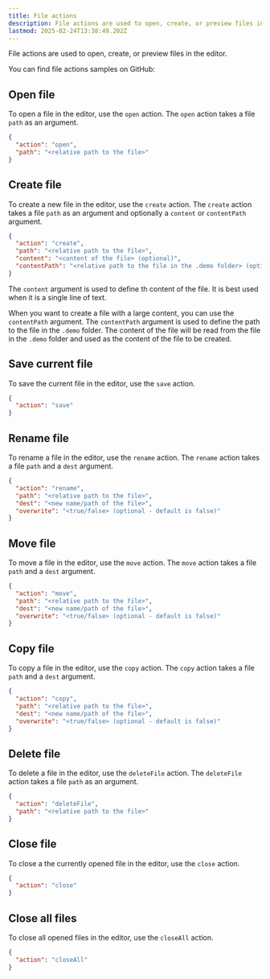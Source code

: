 ```yaml
---
title: File actions
description: File actions are used to open, create, or preview files in the editor.
lastmod: 2025-02-24T13:38:49.202Z
---
```



File actions are used to open, create, or preview files in the editor.

<Aside type="note" title='Samples'>
  You can find file actions samples on GitHub: 
  <GitHubFileOpener filePath=".demo/file-actions.json" />
</Aside>

## Open file

To open a file in the editor, use the `open` action. The `open` action takes a file `path` as an argument.

```json
{
  "action": "open",
  "path": "<relative path to the file>"
}
```

## Create file

To create a new file in the editor, use the `create` action. The `create` action takes a file `path` as an argument and optionally a `content` or `contentPath` argument.

```json
{
  "action": "create",
  "path": "<relative path to the file>",
  "content": "<content of the file> (optional)",
  "contentPath": "<relative path to the file in the .demo folder> (optional)"
}
```

The `content` argument is used to define th content of the file. It is best used when it is a single line of text.

When you want to create a file with a large content, you can use the `contentPath` argument. The `contentPath` argument is used to define the path to the file in the `.demo` folder. The content of the file will be read from the file in the `.demo` folder and used as the content of the file to be created.

## Save current file

To save the current file in the editor, use the `save` action.

```json
{
  "action": "save"
}
```

## Rename file

To rename a file in the editor, use the `rename` action. The `rename` action takes a file `path` and a `dest` argument.

```json
{
  "action": "rename",
  "path": "<relative path to the file>",
  "dest": "<new name/path of the file>",
  "overwrite": "<true/false> (optional - default is false)"
}
```

## Move file

To move a file in the editor, use the `move` action. The `move` action takes a file `path` and a `dest` argument.

```json
{
  "action": "move",
  "path": "<relative path to the file>",
  "dest": "<new name/path of the file>",
  "overwrite": "<true/false> (optional - default is false)"
}
```

## Copy file

To copy a file in the editor, use the `copy` action. The `copy` action takes a file `path` and a `dest` argument.

```json
{
  "action": "copy",
  "path": "<relative path to the file>",
  "dest": "<new name/path of the file>",
  "overwrite": "<true/false> (optional - default is false)"
}
```

## Delete file

To delete a file in the editor, use the `deleteFile` action. The `deleteFile` action takes a file `path` as an argument.

```json
{
  "action": "deleteFile",
  "path": "<relative path to the file>"
}
```

## Close file

To close a the currently opened file in the editor, use the `close` action.

```json
{
  "action": "close"
}
```

## Close all files

To close all opened files in the editor, use the `closeAll` action.

```json
{
  "action": "closeAll"
}
```